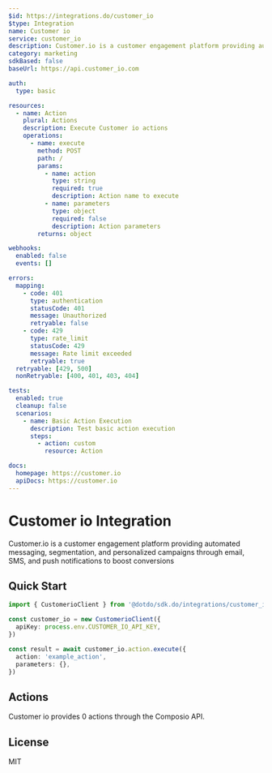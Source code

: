 ```yaml
---
$id: https://integrations.do/customer_io
$type: Integration
name: Customer io
service: customer_io
description: Customer.io is a customer engagement platform providing automated messaging, segmentation, and personalized campaigns through email, SMS, and push notifications to boost conversions
category: marketing
sdkBased: false
baseUrl: https://api.customer_io.com

auth:
  type: basic

resources:
  - name: Action
    plural: Actions
    description: Execute Customer io actions
    operations:
      - name: execute
        method: POST
        path: /
        params:
          - name: action
            type: string
            required: true
            description: Action name to execute
          - name: parameters
            type: object
            required: false
            description: Action parameters
        returns: object

webhooks:
  enabled: false
  events: []

errors:
  mapping:
    - code: 401
      type: authentication
      statusCode: 401
      message: Unauthorized
      retryable: false
    - code: 429
      type: rate_limit
      statusCode: 429
      message: Rate limit exceeded
      retryable: true
  retryable: [429, 500]
  nonRetryable: [400, 401, 403, 404]

tests:
  enabled: true
  cleanup: false
  scenarios:
    - name: Basic Action Execution
      description: Test basic action execution
      steps:
        - action: custom
          resource: Action

docs:
  homepage: https://customer.io
  apiDocs: https://customer.io
---
```


# Customer io Integration

Customer.io is a customer engagement platform providing automated messaging, segmentation, and personalized campaigns through email, SMS, and push notifications to boost conversions

## Quick Start

```typescript
import { CustomerioClient } from '@dotdo/sdk.do/integrations/customer_io'

const customer_io = new CustomerioClient({
  apiKey: process.env.CUSTOMER_IO_API_KEY,
})

const result = await customer_io.action.execute({
  action: 'example_action',
  parameters: {},
})
```

## Actions

Customer io provides 0 actions through the Composio API.

## License

MIT
